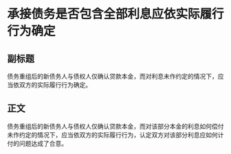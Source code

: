 # 承接债务是否包含全部利息应依实际履行行为确定
## 副标题
债务重组后的新债务人与债权人仅确认贷款本金，而对利息未作约定的情况下，应当依双方的实际履行行为确定。
## 正文
债务重组后的新债务人与债权人仅确认贷款本金，而对该部分本金的利息如何偿付未作约定的情况下，应当依双方的实际履行行为，认定双方对该部分利息应如何计付的问题达成了合意。